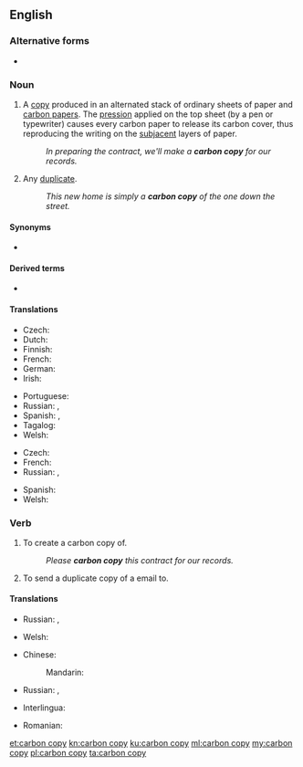 ==English==
{{wikipedia|carbon copying}}

===Alternative forms===
* {{l|en|carbon-copy}}

===Noun===
{{en-noun|head=[[carbon]] [[copy]]|carbon copies}}

# A [[copy]] produced in an alternated stack of ordinary sheets of paper and [[carbon paper]]s. The [[pression]] applied on the top sheet (by a pen or typewriter) causes every carbon paper to release its carbon cover, thus reproducing the writing on the [[subjacent]] layers of paper.
#: ''In preparing the contract, we'll make a '''carbon copy''' for our records.''
# Any [[duplicate]].
#: ''This new home is simply a '''carbon copy''' of the one down the street.''

====Synonyms====
* {{l|en|cc}}

====Derived terms====
* {{l|en|blind carbon copy}}

====Translations====
{{trans-top|a copy}}
* Czech: {{t|cs|průklep|m}}
* Dutch: {{t+|nl|doorslag|m}}
* Finnish: {{t|fi|hiilikopio}}
* French: {{t+|fr|copie|f}}
* German: {{t+|de|Durchschlag|m}}
* Irish: {{t|ga|cóip charbóin|f}}
{{trans-mid}}
* Portuguese: {{t|pt|cópia carbono|f}}
* Russian: {{t+|ru|ко́пия|f}}, {{t|ru|ко́пия че́рез копи́рку|f}}
* Spanish: {{t+|es|copia|f}}, {{t|es|copia en papel carbón|f}}
* Tagalog: {{t|tl|siping karbon}}
* Welsh: {{t|cy|copi carbon|m}}
{{trans-bottom}}

{{trans-top|duplicate}}
* Czech: {{t+|cs|kopie|f}}
* French: {{t+|fr|copie carbone}}
* Russian: {{t+|ru|ко́пия|f}}, {{t+|ru|дублика́т|m}}
{{trans-mid}}
* Spanish: {{t+|es|duplicado}}
* Welsh: {{t|cy|copi carbon|m}}
{{trans-bottom}}

===Verb===
{{en-verb|head=[[carbon]] [[copy]]|carbon copies|carbon copying|carbon copied|carbon copied}}

# To create a carbon copy of.
#: ''Please '''carbon copy''' this contract for our records.''
# {{lb|en|Internet}} To send a duplicate copy of a email to.

====Translations====
{{trans-top|to create a carbon copy of}}
* Russian: {{t+|ru|копи́ровать|impf}}, {{t+|ru|скопи́ровать|pf}}
{{trans-mid}}
* Welsh: {{t|cy|carbon gopïo}}
{{trans-bottom}}

{{trans-top|cc (email)}}
* Chinese:
*: Mandarin: {{t+|cmn|抄送|tr=chāosòng|sc=Hani}}
{{trans-mid}}
* Russian: {{t|ru|посыла́ть ко́пию|impf}}, {{t|ru|посла́ть ко́пию|pf}}
{{trans-bottom}}

{{checktrans-top}}
* Interlingua: {{t-check|ia|copia al [[papiro carbon]]}}
{{trans-mid}}
* Romanian: {{t-check|ro|copie la [[indigo]]|f}}
{{trans-bottom}}

[[et:carbon copy]]
[[kn:carbon copy]]
[[ku:carbon copy]]
[[ml:carbon copy]]
[[my:carbon copy]]
[[pl:carbon copy]]
[[ta:carbon copy]]